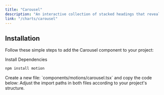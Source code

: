 ```yaml
---
title: "Carousel"
description: "An interactive collection of stacked headings that reveal individual content sections with a click."
link: "/charts/carousel"
---
```


<ComponentPreview name="carousel-demo" />

## Installation

Follow these simple steps to add the Carousel component to your project:

<Steps>

<Step>
Install Dependencies
</Step>

```bash 
npm install motion
```

<Step>
    Create a new file: `components/motions/carousel.tsx` and copy the code below:
</Step>

<CollapsibleSource name="framer-carousel" />

<Step>
    Adjust the import paths in both files according to your project's structure.
</Step>

</Steps>
